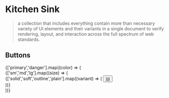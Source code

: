 
<Meta title="Kitchen Sink" />

# Kitchen Sink
> a collection that includes everything contain more than necessary variety of UI
elements and their variants in a single document to verify rendering, layout,
and interaction across the full spectrum of web standards.

## Buttons


<div style={{display:'flex',flexWrap:'wrap'}}>
{['primary','danger'].map((color) => (
<div>
{['sm','md','lg'].map((size) => (
<div>
{['solid','soft','outline','plain'].map((variant) => (
  <Button 
    label="Add new"
    size={size}
    variant={variant}
    color={color}
    style={{margin:2}}
  />
))}
</div>
))}
</div>
))}
</div>
